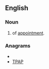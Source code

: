 ==English==

===Noun===
{{en-noun}}

# {{abbreviation}} of [[appointment]].

===Anagrams===
* {{alphagram|appt}}
* [[TPAP#English|TPAP]]
